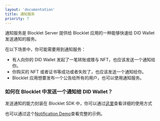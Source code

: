 ```yaml
---
layout: 'documentation'
title: 通知服务
priority: 7
---
```


通知服务是 Blocklet Server 提供给 Blocklet 应用的一种能够快速给 DID Wallet 发送通知的服务。

在以下场景中，你可能需要用到通知服务：

- 有人向你的 DID Wallet 发起了一笔转账或赠与 NFT，也应该发送一个通知给你。
- 你购买的 NFT 或者证书等成功或者失败了，也应该发送一个通知给你。
- Blocklet 应用想要发布一个公告给所有的用户，也可以使用通知服务。

### 如何在 Blocklet 中发送一个通知给 DID Wallet？

发送通知的能力封装在 Blocklet SDK 中，你可以通过[这里](https://developer.blocklet.io/docs/zh/how-to/notification)查看详细的使用方式

也可以通过这个[Notification Demo](https://github.com/blocklet/notification-demo)查看完整的示例。
